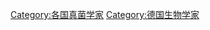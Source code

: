 {{Commonscat|Mycologists from Germany}}

[[Category:各国真菌学家|Category:各国真菌学家]]
[[Category:德国生物学家|Category:德国生物学家]]